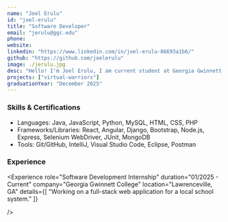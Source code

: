 ```yaml
---
name: "Joel Erulu"
id: "joel-erulu"
title: "Software Developer"
email: "jerulu@ggc.edu"
phone: 
website: 
linkedin: "https://www.linkedin.com/in/joel-erulu-86693a1b6/"
github: "https://github.com/joelerulu"
image: ./jerulu.jpg
desc: "Hello! I'm Joel Erulu, I am current student at Georgia Gwinnett College set to graduate December 2025"
projects: ["virtual-warriors"]
graduationYear: "December 2025"
---
```



### Skills & Certifications
<ul>
  <li>Languages: Java, JavaScript, Python, MySQL, HTML, CSS, PHP</li>
  <li>Frameworks/Libraries: React, Angular, Django, Bootstrap, Node.js, Express, Selenium WebDriver, JUnit, MongoDB</li>
  <li>Tools: Git/GitHub, IntelliJ, Visual Studio Code, Eclipse, Postman</li>
</ul>

### Experience
<Experience 
  role="Software Development Internship" 
  duration="01/2025 - Current" 
  company="Georgia Gwinnett College" 
  location="Lawrenceville, GA"
  details={[
    "Working on a full-stack web application for a local school system."
  ]}


  
/>
